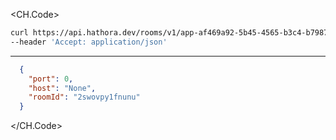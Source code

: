 
<CH.Code>
```bash Example Request
curl https://api.hathora.dev/rooms/v1/app-af469a92-5b45-4565-b3c4-b79878de67d2/connectioninfo/2swovpy1fnunu \
--header 'Accept: application/json'
```
---

```json Example Response
  {
    "port": 0,
    "host": "None",
    "roomId": "2swovpy1fnunu"
  }
```
</CH.Code>
